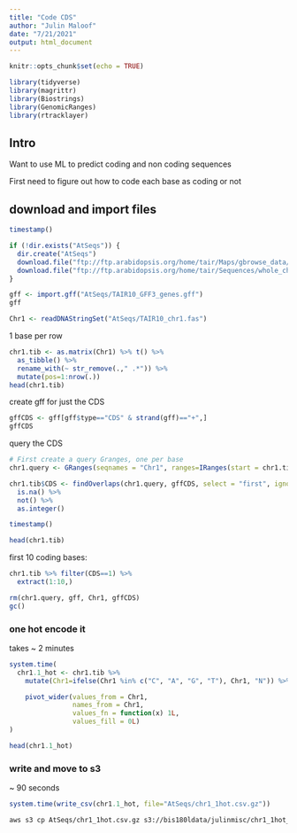 ```yaml
---
title: "Code CDS"
author: "Julin Maloof"
date: "7/21/2021"
output: html_document
---
```


```r
knitr::opts_chunk$set(echo = TRUE)
```

```r
library(tidyverse)
library(magrittr)
library(Biostrings)
library(GenomicRanges)
library(rtracklayer)
```


## Intro

Want to use ML to predict coding and non coding sequences

First need to figure out how to code each base as coding or not

## download and import files

```r
timestamp()
```


```r
if (!dir.exists("AtSeqs")) {
  dir.create("AtSeqs")
  download.file("ftp://ftp.arabidopsis.org/home/tair/Maps/gbrowse_data/TAIR10/TAIR10_GFF3_genes.gff", "AtSeqs/TAIR10_GFF3_genes.gff")
  download.file("ftp://ftp.arabidopsis.org/home/tair/Sequences/whole_chromosomes/TAIR10_chr1.fas", "AtSeqs/TAIR10_chr1.fas")
}
```

```r
gff <- import.gff("AtSeqs/TAIR10_GFF3_genes.gff")
gff
```

```r
Chr1 <- readDNAStringSet("AtSeqs/TAIR10_chr1.fas")
```

1 base per row
```r
chr1.tib <- as.matrix(Chr1) %>% t() %>%
  as_tibble() %>%
  rename_with(~ str_remove(.," .*")) %>%
  mutate(pos=1:nrow(.))
head(chr1.tib)
```
create gff for just the CDS
```r
gffCDS <- gff[gff$type=="CDS" & strand(gff)=="+",]
gffCDS
```

query the CDS
```r
# First create a query Granges, one per base
chr1.query <- GRanges(seqnames = "Chr1", ranges=IRanges(start = chr1.tib$pos, width = 1))

chr1.tib$CDS <- findOverlaps(chr1.query, gffCDS, select = "first", ignore.strand=TRUE) %>%
  is.na() %>%
  not() %>%
  as.integer()
```

```r
timestamp()
```

```r
head(chr1.tib)
```


first 10 coding bases:
```r
chr1.tib %>% filter(CDS==1) %>%
  extract(1:10,)
```

```r
rm(chr1.query, gff, Chr1, gffCDS)
gc()
```


### one hot encode it

takes ~ 2 minutes
```r
system.time(
  chr1.1_hot <- chr1.tib %>%
    mutate(Chr1=ifelse(Chr1 %in% c("C", "A", "G", "T"), Chr1, "N")) %>% # 50% faster than str_replace

    pivot_wider(values_from = Chr1, 
                names_from = Chr1, 
                values_fn = function(x) 1L, 
                values_fill = 0L)
)

head(chr1.1_hot)
```
### write and move to s3

~ 90 seconds
```r
system.time(write_csv(chr1.1_hot, file="AtSeqs/chr1_1hot.csv.gz"))
```
```bash
aws s3 cp AtSeqs/chr1_1hot.csv.gz s3://bis180ldata/julinmisc/chr1_1hot_plus_strand.csv.gz
```

